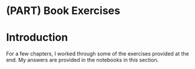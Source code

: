 # (PART) Book Exercises {-}

# Introduction {#exercises-intro .unnumbered}

For a few chapters, I worked through some of the exercises provided at the end.
My answers are provided in the notebooks in this section.
